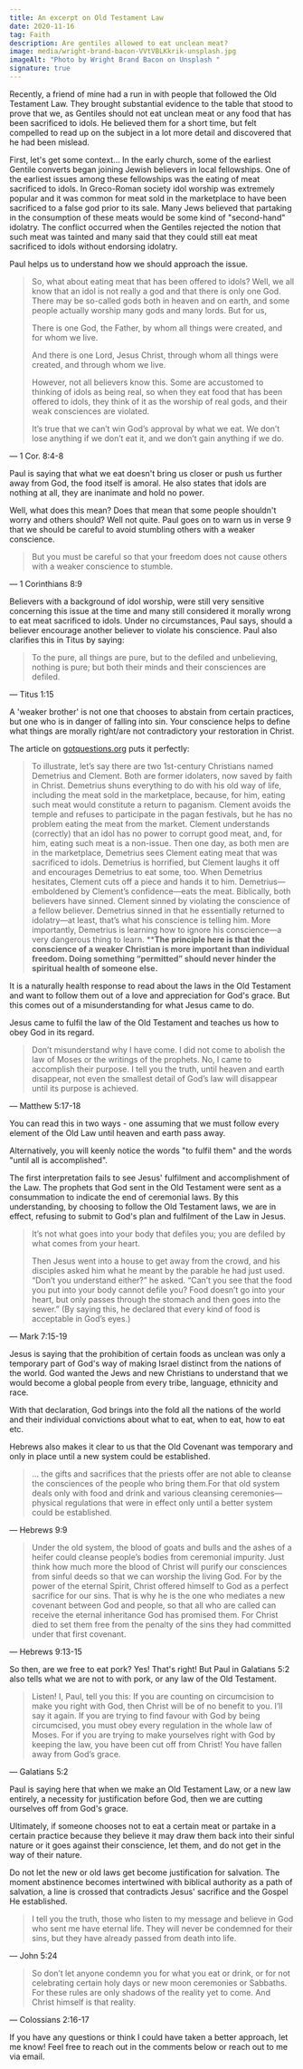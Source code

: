 ```yaml
---
title: An excerpt on Old Testament Law
date: 2020-11-16
tag: Faith
description: Are gentiles allowed to eat unclean meat?
image: media/wright-brand-bacon-VVtVBLKkrik-unsplash.jpg
imageAlt: "Photo by Wright Brand Bacon on Unsplash "
signature: true
---
```


Recently, a friend of mine had a run in with people that followed the Old Testament Law. They brought substantial evidence to the table that stood to prove that we, as Gentiles should not eat unclean meat or any food that has been sacrificed to idols. He believed them for a short time, but felt compelled to read up on the subject in a lot more detail and discovered that he had been mislead.

First, let's get some context... In the early church, some of the earliest Gentile converts began joining Jewish believers in local fellowships. One of the earliest issues among these fellowships was the eating of meat sacrificed to idols. In Greco-Roman society idol worship was extremely popular and it was common for meat sold in the marketplace to have been sacrificed to a false god prior to its sale. Many Jews believed that partaking in the consumption of these meats would be some kind of "second-hand" idolatry. The conflict occurred when the Gentiles rejected the notion that such meat was tainted and many said that they could still eat meat sacrificed to idols without endorsing idolatry.

Paul helps us to understand how we should approach the issue.

> So, what about eating meat that has been offered to idols? Well, we all know that an idol is not really a god and that there is only one God. There may be so-called gods both in heaven and on earth, and some people actually worship many gods and many lords. But for us,
>
> There is one God, the Father, by whom all things were created, and for whom we live.
>
> And there is one Lord, Jesus Christ, through whom all things were created, and through whom we live.
>
> However, not all believers know this. Some are accustomed to thinking of idols as being real, so when they eat food that has been offered to idols, they think of it as the worship of real gods, and their weak consciences are violated.
>
> It’s true that we can’t win God’s approval by what we eat. We don’t lose anything if we don’t eat it, and we don’t gain anything if we do.

— 1 Cor. 8:4-8

Paul is saying that what we eat doesn't bring us closer or push us further away from God, the food itself is amoral. He also states that idols are nothing at all, they are inanimate and hold no power.

Well, what does this mean? Does that mean that some people shouldn't worry and others should? Well not quite. Paul goes on to warn us in verse 9 that we should be careful to avoid stumbling others with a weaker conscience.

> But you must be careful so that your freedom does not cause others with a weaker conscience to stumble.

— 1 Corinthians 8:9

Believers with a background of idol worship, were still very sensitive concerning this issue at the time and many still considered it morally wrong to eat meat sacrificed to idols. Under no circumstances, Paul says, should a believer encourage another believer to violate his conscience. Paul also clarifies this in Titus by saying:

> To the pure, all things are pure, but to the defiled and unbelieving, nothing is pure; but both their minds and their consciences are defiled.

— Titus 1:15

A 'weaker brother' is not one that chooses to abstain from certain practices, but one who is in danger of falling into sin. Your conscience helps to define what things are morally right/are not contradictory your restoration in Christ.

The article on [gotquestions.org](http://gotquestions.org) puts it perfectly:

> To illustrate, let’s say there are two 1st-century Christians named Demetrius and Clement. Both are former idolaters, now saved by faith in Christ. Demetrius shuns everything to do with his old way of life, including the meat sold in the marketplace, because, for him, eating such meat would constitute a return to paganism. Clement avoids the temple and refuses to participate in the pagan festivals, but he has no problem eating the meat from the market. Clement understands (correctly) that an idol has no power to corrupt good meat, and, for him, eating such meat is a non-issue. Then one day, as both men are in the marketplace, Demetrius sees Clement eating meat that was sacrificed to idols. Demetrius is horrified, but Clement laughs it off and encourages Demetrius to eat some, too. When Demetrius hesitates, Clement cuts off a piece and hands it to him. Demetrius—emboldened by Clement’s confidence—eats the meat. Biblically, both believers have sinned. Clement sinned by violating the conscience of a fellow believer. Demetrius sinned in that he essentially returned to idolatry—at least, that’s what his conscience is telling him. More importantly, Demetrius is learning how to ignore his conscience—a very dangerous thing to learn. \*\***The principle here is that the conscience of a weaker Christian is more important than individual freedom. Doing something “permitted” should never hinder the spiritual health of someone else.**

It is a naturally health response to read about the laws in the Old Testament and want to follow them out of a love and appreciation for God's grace. But this comes out of a misunderstanding for what Jesus came to do.

Jesus came to fulfil the law of the Old Testament and teaches us how to obey God in its regard.

> Don’t misunderstand why I have come. I did not come to abolish the law of Moses or the writings of the prophets. No, I came to accomplish their purpose. I tell you the truth, until heaven and earth disappear, not even the smallest detail of God’s law will disappear until its purpose is achieved.

— Matthew 5:17-18

You can read this in two ways - one assuming that we must follow every element of the Old Law until heaven and earth pass away.

Alternatively, you will keenly notice the words "to fulfil them" and the words "until all is accomplished".

The first interpretation fails to see Jesus' fulfilment and accomplishment of the Law. The prophets that God sent in the Old Testament were sent as a consummation to indicate the end of ceremonial laws. By this understanding, by choosing to follow the Old Testament laws, we are in effect, refusing to submit to God's plan and fulfilment of the Law in Jesus.

> It’s not what goes into your body that defiles you; you are defiled by what comes from your heart.
>
> Then Jesus went into a house to get away from the crowd, and his disciples asked him what he meant by the parable he had just used. “Don’t you understand either?” he asked. “Can’t you see that the food you put into your body cannot defile you? Food doesn’t go into your heart, but only passes through the stomach and then goes into the sewer.” (By saying this, he declared that every kind of food is acceptable in God’s eyes.)

— Mark 7:15-19

Jesus is saying that the prohibition of certain foods as unclean was only a temporary part of God's way of making Israel distinct from the nations of the world. God wanted the Jews and new Christians to understand that we would become a global people from every tribe, language, ethnicity and race.

With that declaration, God brings into the fold all the nations of the world and their individual convictions about what to eat, when to eat, how to eat etc.

Hebrews also makes it clear to us that the Old Covenant was temporary and only in place until a new system could be established.

> ... the gifts and sacrifices that the priests offer are not able to cleanse the consciences of the people who bring them.For that old system deals only with food and drink and various cleansing ceremonies—physical regulations that were in effect only until a better system could be established.

— Hebrews 9:9

> Under the old system, the blood of goats and bulls and the ashes of a heifer could cleanse people’s bodies from ceremonial impurity. Just think how much more the blood of Christ will purify our consciences from sinful deeds so that we can worship the living God. For by the power of the eternal Spirit, Christ offered himself to God as a perfect sacrifice for our sins. That is why he is the one who mediates a new covenant between God and people, so that all who are called can receive the eternal inheritance God has promised them. For Christ died to set them free from the penalty of the sins they had committed under that first covenant.

— Hebrews 9:13-15

So then, are we free to eat pork? Yes! That's right! But Paul in Galatians 5:2 also tells what we are not to with pork, or any law of the Old Testament.

> Listen! I, Paul, tell you this: If you are counting on circumcision to make you right with God, then Christ will be of no benefit to you. I’ll say it again. If you are trying to find favour with God by being circumcised, you must obey every regulation in the whole law of Moses. For if you are trying to make yourselves right with God by keeping the law, you have been cut off from Christ! You have fallen away from God’s grace.

— Galatians 5:2

Paul is saying here that when we make an Old Testament Law, or a new law entirely, a necessity for justification before God, then we are cutting ourselves off from God's grace.

Ultimately, if someone chooses not to eat a certain meat or partake in a certain practice because they believe it may draw them back into their sinful nature or it goes against their conscience, let them, and do not get in the way of their nature.

Do not let the new or old laws get become justification for salvation. The moment abstinence becomes intertwined with biblical authority as a path of salvation, a line is crossed that contradicts Jesus' sacrifice and the Gospel He established.

> I tell you the truth, those who listen to my message and believe in God who sent me have eternal life. They will never be condemned for their sins, but they have already passed from death into life.

— John 5:24

> So don’t let anyone condemn you for what you eat or drink, or for not celebrating certain holy days or new moon ceremonies or Sabbaths. For these rules are only shadows of the reality yet to come. And Christ himself is that reality.

— Colossians 2:16-17

If you have any questions or think I could have taken a better approach, let me know! Feel free to reach out in the comments below or reach out to me via email.
